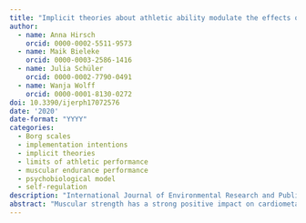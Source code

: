 ```yaml
---
title: "Implicit theories about athletic ability modulate the effects of if-then planning on performance in a standardized endurance task"
author:
  - name: Anna Hirsch
    orcid: 0000-0002-5511-9573
  - name: Maik Bieleke
    orcid: 0000-0003-2586-1416
  - name: Julia Schüler
    orcid: 0000-0002-7790-0491
  - name: Wanja Wolff
    orcid: 0000-0001-8130-0272
doi: 10.3390/ijerph17072576
date: '2020'
date-format: "YYYY"
categories:
  - Borg scales
  - implementation intentions
  - implicit theories
  - limits of athletic performance
  - muscular endurance performance
  - psychobiological model
  - self-regulation
description: "International Journal of Environmental Research and Public Health"
abstract: "Muscular strength has a strong positive impact on cardiometabolic health and fitness. However, building up strength endurance requires effortful exercises. From a health perspective, it is important to understand which psychological strategies help people deal with straining exercise. Self-regulation strategies like if-then planning (also known as implementation intentions) appear particularly promising because they might directly alter how people deal with exercise-induced sensations. However, research on the effects of if-then planning on exercise performance has yielded mixed results so far. One possible reason for these inconsistent results is the lack of tailored interventions and the neglect of potential moderators. To address this, we investigated the efficacy of if-then plans that were tailored to perceived limits of endurance performance (i.e., perceptions of exertion versus pain). In addition, we investigated the effects of these tailored if-then plans while taking into account the potentially moderating effects of individual differences in implicit theories. Specifically, we were interested in the role of implicit theories about athletic performance (i.e., entity versus incremental beliefs) and about the limitation of athletic performance by mental versus physical factors (i.e., mind-over-body beliefs). *N* = 66 male students (age: *M* = 25.8 years, *SD* = 3.2) performed a static muscular endurance task twice (measurement: baseline task vs. main task) and were randomly assigned to a goal or an implementation intention condition. They were instructed to hold two intertwined rings for as long as possible while avoiding contacts between them (measure of performance: time-to-failure and errors). After the baseline task, participants were either given an implementation intention or were simply asked to rehearse the task instructions. The content of the instruction depended on whether they ascribed ultimate baseline task termination to perceptions of exertion or pain. After the main task, implicit theories on athletic ability were assessed. No differences in performance emerged between conditions. In the implementation intention condition, however, stronger entity beliefs were associated with increasing time-to-failure when participants planned to ignore exertion but with decreasing time-to-failure when they planned to ignore pain. This pattern of results was reversed with regard to mind-over-body beliefs. These findings indicate that the efficacy of psychological strategies hinges on recreational athletes’ beliefs regarding athletic performance."
---
```

